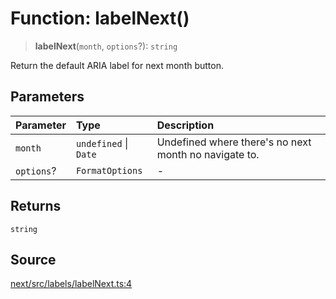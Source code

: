 # Function: labelNext()

> **labelNext**(`month`, `options`?): `string`

Return the default ARIA label for next month button.

## Parameters

| Parameter | Type | Description |
| :------ | :------ | :------ |
| `month` | `undefined` \| `Date` | Undefined where there's no next month no navigate to. |
| `options`? | `FormatOptions` | - |

## Returns

`string`

## Source

[next/src/labels/labelNext.ts:4](https://github.com/gpbl/react-day-picker/blob/56bfb649e/next/src/labels/labelNext.ts#L4)
